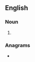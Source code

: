 ==English==

===Noun===
{{head|en|noun form}}

# {{plural of|fugleman|lang=en}}

===Anagrams===
* {{anagrams|en|a=eefglmnu|fugelmen}}